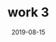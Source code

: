 ---
title: "work 3"
date: "2019-08-15"
topic: "Node.JS, React.JS"
work_image: "./photo3.jpg"
github : "https://github.com/Sabri0o"
workUrl : "https://github.com/Sabri0o"
description : "Lorem 1 ipsum dolor sit amet. Ex galisum sint est autem eveniet id Lorem 1 ipsum dolor sit amet. Ex galisum sint est autem eveniet id
Lorem 1 ipsum dolor sit amet. Ex galisum sint est autem eveniet id
Lorem 1 ipsum dolor sit amet. Ex galisum sint est autem eveniet id
"
---